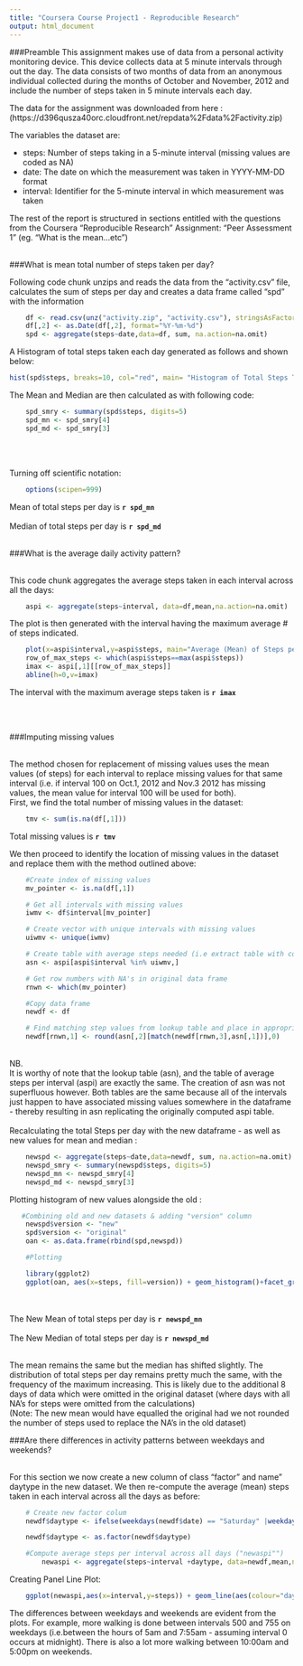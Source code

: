 ```yaml
---
title: "Coursera Course Project1 - Reproducible Research"
output: html_document
---
```

###Preamble
This assignment makes use of data from a personal activity monitoring device. This device collects data at 5 minute intervals through out the day. The data consists of two months of data from an anonymous individual collected during the months of October and November, 2012 and include the number of steps taken in 5 minute intervals each day.

The data for the assignment was downloaded from here :  (https://d396qusza40orc.cloudfront.net/repdata%2Fdata%2Factivity.zip)

The variables the dataset are:

* steps: Number of steps taking in a 5-minute interval (missing values are coded as NA)
* date: The date on which the measurement was taken in YYYY-MM-DD format
* interval: Identifier for the 5-minute interval in which measurement was taken

The rest of the report is structured in sections entitled with the questions from the Coursera "Reproducible Research" Assignment: "Peer Assessment 1" (eg. "What is the mean...etc")
<br />
<br />

###What is mean total number of steps taken per day?

Following code chunk unzips and reads the data from the "activity.csv" file, calculates the sum of steps per day and creates a data frame called "spd" with the information

```r
    df <- read.csv(unz("activity.zip", "activity.csv"), stringsAsFactors = F)
    df[,2] <- as.Date(df[,2], format="%Y-%m-%d")
    spd <- aggregate(steps~date,data=df, sum, na.action=na.omit)

```

A Histogram of total steps taken each day generated as follows and shown below:

```r
    
hist(spd$steps, breaks=10, col="red", main= "Histogram of Total Steps Taken per Day", xlab="")

```

The Mean and Median are then calculated as with following code:

```r
    spd_smry <- summary(spd$steps, digits=5)
    spd_mn <- spd_smry[4]
    spd_md <- spd_smry[3]

```
<br />
<br />

Turning off scientific notation:


```r
    options(scipen=999)
```

Mean of total steps per day is **`r spd_mn`** <br />
<br />
Median of total steps per day is **`r spd_md`**
<br />
<br />

###What is the average daily activity pattern?

<br />
This code chunk aggregates the average steps taken in each interval across all the days:
```r
    aspi <- aggregate(steps~interval, data=df,mean,na.action=na.omit)


```

The plot is then generated with the interval having the maximum average # of steps indicated.
```r
    plot(x=aspi$interval,y=aspi$steps, main="Average (Mean) of Steps per Interval - Averaged across all Days", type="l", xlab="Intervals", ylab="Average # of Steps")
    row_of_max_steps <- which(aspi$steps==max(aspi$steps))
    imax <- aspi[,1][[row_of_max_steps]]
    abline(h=0,v=imax)


```

The interval with the maximum average steps taken is **`r imax`**

<br />
<br />

###Imputing missing values

<br />
The method chosen for replacement of missing values uses the mean values (of steps) for each interval to replace missing values for that same interval (i.e. if interval 100 on Oct.1, 2012 and Nov.3 2012 has missing values, the mean value for interval 100 will be used for both).
<br />
First, we find the total number of missing values in the dataset:

```r
    tmv <- sum(is.na(df[,1]))
```

Total missing values is **`r tmv`**

We then proceed to identify the location of missing values in the dataset and replace them with the method outlined above:
<br/>
```r
    
    #Create index of missing values
    mv_pointer <- is.na(df[,1])

    # Get all intervals with missing values
    iwmv <- df$interval[mv_pointer]

    # Create vector with unique intervals with missing values
    uiwmv <- unique(iwmv)

    # Create table with average steps needed (i.e extract table with corresponding steps of interest.  This is the "lookup table")
    asn <- aspi[aspi$interval %in% uiwmv,]

    # Get row numbers with NA's in original data frame
    rnwn <- which(mv_pointer)

    #Copy data frame
    newdf <- df

    # Find matching step values from lookup table and place in appropriate rows in the steps column of copied dataframe
    newdf[rnwn,1] <- round(asn[,2][match(newdf[rnwn,3],asn[,1])],0)

```
<br/>
NB.<br/>
It is worthy of note that the lookup table (asn), and the table of average steps per interval (aspi) are exactly the same. The creation of asn was not superfluous however.  Both tables are the same because all of the intervals just happen to have associated missing values somewhere in the dataframe - thereby resulting in asn replicating the originally computed aspi table.
<br/>
<br/>
Recalculating the total Steps per day with the new dataframe - as well as new values for mean and median :

```r
    newspd <- aggregate(steps~date,data=newdf, sum, na.action=na.omit)
    newspd_smry <- summary(newspd$steps, digits=5)
    newspd_mn <- newspd_smry[4]
    newspd_md <- newspd_smry[3]

```
Plotting histogram of new values alongside the old :

```r

   #Combining old and new datasets & adding "version" column
    newspd$version <- "new"
    spd$version <- "original"
    oan <- as.data.frame(rbind(spd,newspd))

    #Plotting

    library(ggplot2)
    ggplot(oan, aes(x=steps, fill=version)) + geom_histogram()+facet_grid(.~version)

```

<br />
<br />
The New Mean of total steps per day is **`r newspd_mn`** <br />
<br />
The New Median of total steps per day is **`r newspd_md`**

<br/>
The mean remains the same but the median has shifted slightly.  The distribution of total steps per day remains pretty much the same, with the frequency of the maximum increasing.  This is likely due to the additional 8 days of data which were omitted in the original dataset (where days with all NA's for steps were omitted from the calculations)
<br/>
(Note: The new mean would have equalled the original had we not rounded the number of steps used to replace the NA's in the old dataset)
<br/>

###Are there differences in activity patterns between weekdays and weekends?

<br/>
For this section we now create a new column of class "factor" and name" daytype in the new dataset.
We then re-compute the average (mean) steps taken in each interval across all the days as before:

```r
    # Create new factor colum
    newdf$daytype <- ifelse(weekdays(newdf$date) == "Saturday" |weekdays(newdf$date) == "Sunday", "weekend","weekday")

    newdf$daytype <- as.factor(newdf$daytype)

    #Compute average steps per interval across all days ("newaspi"")
        newaspi <- aggregate(steps~interval +daytype, data=newdf,mean,na.action=na.omit)
```
Creating Panel Line Plot:
```r
    ggplot(newaspi,aes(x=interval,y=steps)) + geom_line(aes(colour="daytype")) +facet_grid(daytype~.)


```

The differences between weekdays and weekends are evident from the plots. For example, more walking is done between intervals 500 and 755 on weekdays (i.e.between the hours of 5am and 7:55am - assuming interval 0 occurs at midnight). There is also a lot more walking between 10:00am and 5:00pm on weekends.
